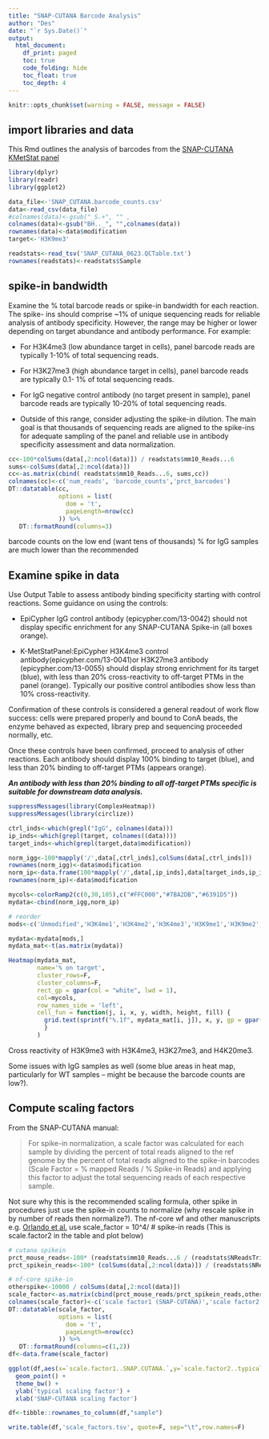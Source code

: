 ```yaml
---
title: "SNAP-CUTANA Barcode Analysis"
author: "Des"
date: "`r Sys.Date()`"
output:
  html_document:
    df_print: paged
    toc: true
    code_folding: hide
    toc_float: true
    toc_depth: 4
---
```


```r
knitr::opts_chunk$set(warning = FALSE, message = FALSE) 
```

## import libraries and data

This Rmd outlines the analysis of barcodes from the [SNAP-CUTANA KMetStat panel]( https://www.epicypher.com/products/nucleosomes/snap-cutana-k-metstat-panel)



```r
library(dplyr)
library(readr)
library(ggplot2)

data_file<-'SNAP_CUTANA.barcode_counts.csv'
data<-read_csv(data_file)
#colnames(data)<-gsub("_S.+", "" , 
colnames(data)<-gsub("BH.._", "",colnames(data))
rownames(data)<-data$modification
target<-'H3K9me3'

readstats<-read_tsv('SNAP_CUTANA_0623.QCTable.txt')
rownames(readstats)<-readstats$Sample

```

## spike-in bandwidth

Examine the % total barcode reads or spike-in bandwidth for each reaction. The spike- ins should comprise \~1% of unique sequencing reads for reliable analysis of antibody specificity. However, the range may be higher or lower depending on target abundance and antibody performance. For example:

-   For H3K4me3 (low abundance target in cells), panel barcode reads are typically 1-10% of total sequencing reads.

-   For H3K27me3 (high abundance target in cells), panel barcode reads are typically 0.1- 1% of total sequencing reads.

-   For IgG negative control antibody (no target present in sample), panel barcode reads are typically 10-20% of total sequencing reads.

-   Outside of this range, consider adjusting the spike-in dilution. The main goal is that thousands of sequencing reads are aligned to the spike-ins for adequate sampling of the panel and reliable use in antibody specificity assessment and data normalization.

```r

cc<-100*colSums(data[,2:ncol(data)]) / readstats$mm10_Reads...6
sums<-colSums(data[,2:ncol(data)])
cc<-as.matrix(cbind( readstats$mm10_Reads...6, sums,cc))
colnames(cc)<-c('num_reads', 'barcode_counts','prct_barcodes')
DT::datatable(cc, 
              options = list(
                dom = 't',
                pageLength=nrow(cc)
              )) %>%
   DT::formatRound(columns=3)
```

barcode counts on the low end (want tens of thousands)
% for IgG samples are much lower than the recommended
 
## Examine spike in data

Use Output Table to assess antibody binding specificity starting with control reactions. Some guidance on using the controls:

-   EpiCypher IgG control antibody (epicypher.com/13-0042) should not display specific enrichment for any SNAP-CUTANA Spike-in (all boxes orange).

-   K-MetStatPanel:EpiCypher H3K4me3 control antibody(epicypher.com/13-0041)or H3K27me3 antibody (epicypher.com/13-0055) should display strong enrichment for its target (blue), with less than 20% cross-reactivity to off-target PTMs in the panel (orange). Typically our positive control antibodies show less than 10% cross-reactivity.

Confirmation of these controls is considered a general readout of work flow success: cells were prepared properly and bound to ConA beads, the enzyme behaved as expected, library prep and sequencing proceeded normally, etc.

Once these controls have been confirmed, proceed to analysis of other reactions. Each antibody should display 100% binding to target (blue), and less than 20% binding to off-target PTMs (appears orange).

***An antibody with less than 20% binding to all off-target PTMs specific is suitable for downstream data analysis.***

```r

suppressMessages(library(ComplexHeatmap))
suppressMessages(library(circlize))

ctrl_inds<-which(grepl("IgG", colnames(data)))
ip_inds<-which(grepl(target, colnames((data))))
target_inds<-which(grepl(target,data$modification))

norm_igg<-100*mapply('/',data[,ctrl_inds],colSums(data[,ctrl_inds]))
rownames(norm_igg)<-data$modification
norm_ip<-data.frame(100*mapply('/',data[,ip_inds],data[target_inds,ip_inds]))
rownames(norm_ip)<-data$modification

mycols<-colorRamp2(c(0,30,105),c("#FFC000","#7BA2DB","#6391D5"))
mydata<-cbind(norm_igg,norm_ip)

# reorder 
mods<-c('Unmodified','H3K4me1','H3K4me2','H3K4me3','H3K9me1','H3K9me2','H3K9me3','H3K27me1','H3K27me2','H3K27me3','H3K36me1','H3K36me2','H3K36me3','H4K20me1','H4K20me2','H4K20me3')

mydata<-mydata[mods,]
mydata_mat<-t(as.matrix(mydata))

Heatmap(mydata_mat,
        name='% on target',
        cluster_rows=F,
        cluster_columns=F,
        rect_gp = gpar(col = "white", lwd = 1),
        col=mycols,
        row_names_side = 'left',
        cell_fun = function(j, i, x, y, width, height, fill) {
          grid.text(sprintf("%.1f", mydata_mat[i, j]), x, y, gp = gpar(fontsize = 10))
          }
        )
```

Cross reactivity of H3K9me3 with H3K4me3, H3K27me3, and H4K20me3.

Some issues with IgG samples as well (some blue areas in heat map, particularly for WT samples --  might be because the barcode counts are low?).  

## Compute scaling factors

From the SNAP-CUTANA manual:

>For spike-in normalization, a scale factor was calculated for each sample by dividing the percent of total reads aligned to the ref genome by the percent of total reads aligned to the spike-in barcodes (Scale Factor = % mapped Reads / % Spike-in Reads) and applying this factor to adjust the total sequencing reads of each respective sample. 

Not sure why this is the recommended scaling formula, other spike in procedures just use the spike-in counts to normalize (why rescale spike in by number of reads then normalize?).  The nf-core wf and other manuscripts e.g. [Orlando et al.](https://pubmed.ncbi.nlm.nih.gov/25437568/)  use scale_factor = 10^4/ # spike-in reads (This is scale.factor2 in the table and plot below)

```r
# cutana spikein
prct_mouse_reads<-100* (readstats$mm10_Reads...6 / (readstats$NReadsTrim*2))
prct_spikein_reads<-100* (colSums(data[,2:ncol(data)]) / (readstats$NReadsTrim * 2))

# nf-core spike-in 
otherspike<-10000 / colSums(data[,2:ncol(data)])
scale_factor<-as.matrix(cbind(prct_mouse_reads/prct_spikein_reads,otherspike))
colnames(scale_factor)<-c('scale factor1 (SNAP-CUTANA)','scale factor2 (typical method)')
DT::datatable(scale_factor, 
              options = list(
                dom = 't',
                pageLength=nrow(cc)
              )) %>%
   DT::formatRound(columns=c(1,2))
df<-data.frame(scale_factor)

ggplot(df,aes(x=`scale.factor1..SNAP.CUTANA.`,y=`scale.factor2..typical.method.`)) +
  geom_point() + 
  theme_bw() +
  ylab('typical scaling factor') +
  xlab('SNAP-CUTANA scaling factor')

df<-tibble::rownames_to_column(df,"sample")

write.table(df,'scale_factors.tsv', quote=F, sep="\t",row.names=F)

```
